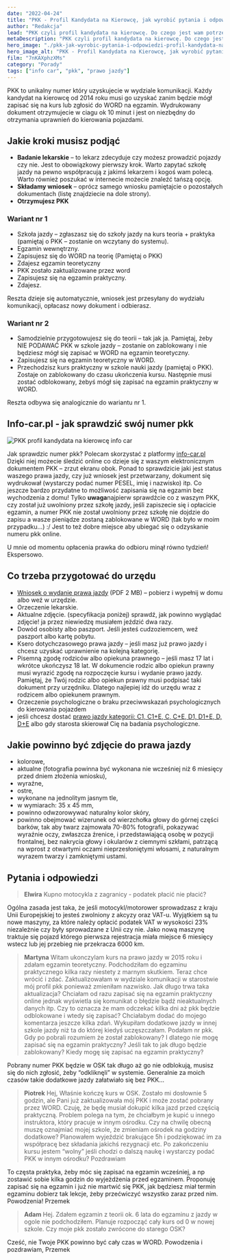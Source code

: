 ```yaml
---
date: "2022-04-24"
title: "PKK - Profil Kandydata na Kierowcę, jak wyrobić pytania i odpowiedzi"
author: "Redakcja"
lead: "PKK czyli profil kandydata na kierowcę. Do czego jest wam potrzebny i jak go zdobyć? Jak wygląda proces ubiegania się o prawo jazdy. Może masz już uprawnienia na kategorię B od lat i postanowiłeś zdobyć kolejne, z tego artykułu dowiesz się jak to się robi po nowemu."
metaDescription: "PKK czyli profil kandydata na kierowcę. Do czego jest wam potrzebny i jak go zdobyć? Jak wygląda proces ubiegania się o prawo jazdy."
hero_image: "./pkk-jak-wyrobic-pytania-i-odpowiedzi-profil-kandydata-na-kierowce.jpg"
hero_image_alt: "PKK - Profil Kandydata na Kierowcę, jak wyrobić pytania i odpowiedzi"
film: "7nKAXphzXMs"
category: "Porady"
tags: ["info car", "pkk", "prawo jazdy"]
---
```


PKK to unikalny numer który uzyskujecie w wydziale komunikacji. Każdy kandydat na kierowcę od 2014 roku musi go uzyskać zanim będzie mógł zapisać się na kurs lub zgłosić do WORD na egzamin. Wydrukowany dokument otrzymujecie w ciagu ok 10 minut i jest on niezbędny do otrzymania uprawnień do kierowania pojazdami.
<h2>Jakie kroki musisz podjąć</h2>
<ul>
 	<li><strong>Badanie lekarskie</strong> – to lekarz zdecyduje czy możesz prowadzić pojazdy czy nie. Jest to obowiązkowy pierwszy krok. Warto zapytać szkołę jazdy na pewno współpracują z jakimś lekarzem i kogoś wam polecą. Warto również poszukać w internecie możecie znaleźć tańszą opcję.</li>
 	<li><strong>Składamy wniosek</strong> – oprócz samego wniosku pamiętajcie o pozostałych dokumentach (listę znajdziecie na dole strony).</li>
 	<li><strong>Otrzymujesz PKK</strong></li>
</ul>
<h3>Wariant nr 1</h3>

- Szkoła jazdy – zgłaszasz się do szkoły jazdy na kurs teoria + praktyka (pamiętaj o PKK – zostanie on wczytany do systemu).
- Egzamin wewnętrzny.
- Zapisujesz się do WORD na teorię (Pamiętaj o PKK)
- Zdajesz egzamin teoretyczny
- PKK zostało zaktualizowane przez word
- Zapisujesz się na egzamin praktyczny.
- Zdajesz.

Reszta dzieje się automatycznie, wniosek jest przesyłany do wydziału komunikacji, opłacasz nowy dokument i odbierasz.
<h3>Wariant nr 2</h3>
<ul>
 	<li>Samodzielnie przygotowujesz się do teorii – tak jak ja. Pamiętaj, żeby NIE PODAWAĆ PKK w szkole jazdy – zostanie on zablokowany i nie będziesz mógł się zapisać w WORD na egzamin teoretyczny.</li>
 	<li>Zapisujesz się na egzamin teoretyczny w WORD.</li>
 	<li>Przechodzisz kurs praktyczny w szkole nauki jazdy (pamiętaj o PKK). Zostaje on zablokowany do czasu ukończenia kursu. Następnie musi zostać odblokowany, żebyś mógł się zapisać na egzamin praktyczny w WORD.</li>
</ul>

Reszta odbywa się analogicznie do wariantu nr 1.

<h2>Info-car.pl - jak sprawdzić swój numer pkk</h2>

![PKK profil kandydata na kierowcę info car](./pkk-profil-kandydata-na-kierowce-info-car.jpg)

Jak sprawdzic numer pkk? Polecam skorzystać z platformy [info-car.pl](http://info-car.pl/) Dzięki niej możecie śledzić online co dzieje się z waszym elektronicznym dokumentem PKK – zrzut ekranu obok. Ponad to sprawdzicie jaki jest status waszego prawa jazdy, czy już wniosek jest przetwarzany, dokument się wydrukował (wystarczy podać numer PESEL, imię i nazwisko) itp. Co jeszcze bardzo przydatne to możliwość zapisania się na egzamin bez wychodzenia z domu! Tylko <strong>uwaga</strong>najpierw sprawdźcie co z waszym PKK, czy został już uwolniony przez szkołę jazdy, jeśli zapiszecie się i opłacicie egzamin, a numer PKK nie został uwolniony przez szkołę nie dojdzie do zapisu a wasze pieniądze zostaną zablokowane w WORD (tak było w moim przypadku…) :/ Jest to też dobre miejsce aby ubiegać się o odzyskanie numeru pkk online.

U mnie od momentu opłacenia prawka do odbioru minął równo tydzień! Ekspersowo.

<h2>Co trzeba przygotować do urzędu</h2>

- [Wniosek o wydanie prawa jazdy](https://obywatel.gov.pl/documents/10181/0/Wniosek+o+wydanie+prawa+jazdy2016/12d9720a-9600-43c1-a49c-f54728684dcc) (PDF 2 MB) – pobierz i wypełnij w domu albo weź w urzędzie.
- Orzeczenie lekarskie.
- Aktualne zdjęcie. (specyfikacja poniżej) sprawdź, jak powinno wyglądać zdjęcie! ja przez niewiedzę musiałem jeździć dwa razy.
- Dowód osobisty albo paszport. Jeśli jesteś cudzoziemcem, weź paszport albo kartę pobytu.
- Ksero dotychczasowego prawa jazdy – jeśli masz już prawo jazdy i chcesz uzyskać uprawnienie na kolejną kategorię.
- Pisemną zgodę rodziców albo opiekuna prawnego – jeśli masz 17 lat i wkrótce ukończysz 18 lat. W dokumencie rodzic albo opiekun prawny musi wyrazić zgodę na rozpoczęcie kursu i wydanie prawo jazdy. Pamiętaj, że Twój rodzic albo opiekun prawny musi podpisać taki dokument przy urzędniku. Dlatego najlepiej idź do urzędu wraz z rodzicem albo opiekunem prawnym.
- Orzeczenie psychologiczne o braku przeciwwskazań psychologicznych do kierowania pojazdem 
- jeśli chcesz dostać [prawo jazdy kategorii: C1, C1+E, C, C+E, D1, D1+E, D, D+E](https://www.gov.pl/web/gov/kategorie-prawa-jazdy) albo gdy starosta skierował Cię na badania psychologiczne.

<h2>Jakie powinno być zdjęcie do prawa jazdy</h2>
<ul>
 	<li>kolorowe,</li>
 	<li>aktualne (fotografia powinna być wykonana nie wcześniej niż 6 miesięcy przed dniem złożenia wniosku),</li>
 	<li>wyraźne,</li>
 	<li>ostre,</li>
 	<li>wykonane na jednolitym jasnym tle,</li>
 	<li>w wymiarach: 35 x 45 mm,</li>
 	<li>powinno odwzorowywać naturalny kolor skóry,</li>
 	<li>powinno obejmować wizerunek od wierzchołka głowy do górnej części barków, tak aby twarz zajmowała 70-80% fotografii, pokazywać wyraźnie oczy, zwłaszcza źrenice, i przedstawiającą osobę w pozycji frontalnej, bez nakrycia głowy i okularów z ciemnymi szkłami, patrzącą na wprost z otwartymi oczami nieprzesłoniętymi włosami, z naturalnym wyrazem twarzy i zamkniętymi ustami.</li>
</ul>

## Pytania i odpowiedzi
>**Elwira**
>Kupno motocykla z zagranicy - podatek płacić nie płacić?

Ogólna zasada jest taka, że jeśli motocykl/motorower sprowadzasz z kraju Unii Europejskiej to jesteś zwolniony z akcyzy oraz VAT-u. Wyjątkiem są tu nowe maszyny, za które należy opłacić podatek VAT w wysokości 23% niezależnie czy były sprowadzane z Unii czy nie. Jako nową maszynę traktuje się pojazd którego pierwsza rejestracja miała miejsce 6 miesięcy wstecz lub jej przebieg nie przekracza 6000 km.

>**Martyna** 
Witam ukonczylam kurs na prawo jazdy w 2015 roku i zdałam egzamin teoretyczny. Podchodziłam do egzaminu praktycznego kilka razy niestety z marnym skutkiem. Teraz chce wrócić i zdać. Zaktualizowałam w wydziale komunikacji w starostwie mój profil pkk ponieważ zmieniłam nazwisko. Jak długo trwa taka aktualizacja? Chciałam od razu zapisać się na egzamin praktyczny online jednak wyświetla się komunikat o błędzie bądź nieaktualnych danych itp. Czy to oznacza że mam odczekać kilka dni aż pkk będzie odblokowane i wtedy się zapisać?
Chciałabym dodać do mojego komentarza jeszcze kilka zdań. Wykupiłam dodatkowe jazdy w innej szkole jazdy niż ta do której kiedyś uczęszczałam. Podałam nr pkk. Gdy po pobrali rozumiem że został zablokowany? I dlatego nie mogę zapisać się na egzamin praktyczny? Jeśli tak to jak długo będzie zablokowany? Kiedy mogę się zapisać na egzamin praktyczny?

Pobrany numer PKK będzie w OSK tak długo aż go nie odblokują, musisz się do nich zgłosić, żeby “odkliknęli” w systemie.
Generalnie za moich czasów takie dodatkowe jazdy załatwiało się bez PKK…

>**Piotrek**
Hej,
Właśnie kończę kurs w OSK. Zostało mi dosłownie 5 godzin, ale Pani już zaktualizowała mój PKK i może zostać pobrany przez WORD. Czuję, że będę musiał dokupić kilka jazd przed częścią praktyczną. Problem polega na tym, że chciałbym je kupić u innego instruktora, który pracuje w innym ośrodku. Czy na chwilę obecną muszę oznajmiać mojej szkole, że zmieniam ośrodek na godziny dodatkowe? Planowałem wyjeździć brakujące 5h i podziękować im za współpracę bez składania jakichś rezygnacji etc. Po zakończeniu kursu jestem “wolny” jeśli chodzi o dalszą naukę i wystarczy podać PKK w innym ośrodku?
Pozdrawiam

To częsta praktyka, żeby móc się zapisać na egzamin wcześniej, a np zostawić sobie kilka godzin do wyjeżdżenia przed egzaminem.
Proponuję zapisać się na egzamin i już nie martwić się PKK, jak będziesz miał termin egzaminu dobierz tak lekcje, żeby przećwiczyć wszystko zaraz przed nim.
Powodzenia!
Przemek

> **Adam**
Hej. Zdałem egzamin z teorii ok. 6 lata do egzaminu z jazdy w ogole nie podchodziłem. Planuje rozpocząć cały kurs od 0 w nowej szkole. Czy moje pkk zostało zwrócone do starego OSK?

Cześć,
nie Twoje PKK powinno być cały czas w WORD.
Powodzenia i pozdrawiam,
Przemek